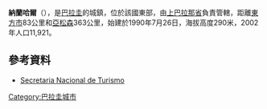 {{Coord|25|58|23|S|55|11|22|W|display=title}}

'''納蘭哈爾'''（{{lang-es|Naranjal}}），是[[巴拉圭|巴拉圭]]的城鎮，位於該國東部，由[[上巴拉那省|上巴拉那省]]負責管轄，距離[[東方市_(巴拉圭)|東方市]]83公里和[[亞松森|亞松森]]363公里，始建於1990年7月26日，海拔高度290米，2002年人口11,921。

==參考資料==
* [http://www.senatur.gov.py/ Secretaria Nacional de Turismo] {{Wayback|url=http://www.senatur.gov.py/ |date=20150520071223 }}

{{Paraguay-geo-stub}}
[[Category:巴拉圭城市|Category:巴拉圭城市]]